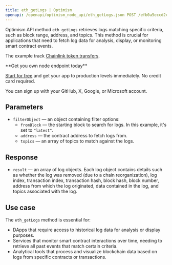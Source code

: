 ---
title: eth_getLogs | Optimism
openapi: /openapi/optimism_node_api/eth_getLogs.json POST /efb0a5eccd2caa5135eb54eba6f7f300
---

Optimism API method `eth_getLogs` retrieves logs matching specific criteria, such as block range, address, and topics. This method is crucial for applications that need to fetch log data for analysis, display, or monitoring smart contract events.

The example track [Chainlink token transfers](https://optimistic.etherscan.io/token/0x350a791bfc2c21f9ed5d10980dad2e2638ffa7f6).

<Check>
**Get you own node endpoint today**

[Start for free](https://console.chainstack.com/) and get your app to production levels immediately. No credit card required.

You can sign up with your GitHub, X, Google, or Microsoft account.
</Check>


## Parameters

* `filterObject` — an object containing filter options:
  + `fromBlock` — the starting block to search for logs. In this example, it's set to `"latest"`.
  + `address` — the contract address to fetch logs from.
  + `topics` — an array of topics to match against the logs.

## Response

* `result` — an array of log objects. Each log object contains details such as whether the log was removed (due to a chain reorganization), log index, transaction index, transaction hash, block hash, block number, address from which the log originated, data contained in the log, and topics associated with the log.

## Use case

The `eth_getLogs` method is essential for:

* DApps that require access to historical log data for analysis or display purposes.
* Services that monitor smart contract interactions over time, needing to retrieve all past events that match certain criteria.
* Analytical tools that process and visualize blockchain data based on logs from specific contracts or transactions.
